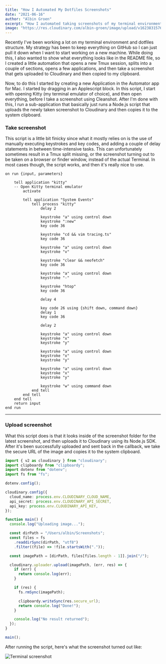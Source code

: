 ```yaml
---
title: "How I Automated My Dotfiles Screenshots"
date: "2021-06-16"
author: "Albin Groen"
excerpt: "How I automated taking screenshots of my terminal environment"
image: "https://res.cloudinary.com/albin-groen/image/upload/v1623831576/terminal-screenshots-thumbnail_rwca9e.png"
---
```


Recently I've been working a lot on my terminal environment and dotfiles structure. My strategy has been to keep everything on GitHub so I can just pull it down when I want to start working on a new machine. While doing this, I also wanted to show what everything looks like in the README file, so I created a little automation that opens a new Tmux session, splits into a couple of sections, opens a few applications, and then take a screenshot that gets uploaded to Cloudinary and then copied to my clipboard.

Now, to do this I started by creating a new Application in the Automator app for Mac. I started by dragging in an Applescript block. In this script, I start with opening Kitty (my terminal emulator of choice), and then open everything, before I take a screenshot using Cleanshot. After I'm done with this, I run a sub-application that basically just runs a Node.js script that uploads the newly taken screenshot to Cloudinary and then copies it to the system clipboard.

### Take screenshot

This script is a little bit finicky since what it mostly relies on is the use of manually executing keystrokes and key codes, and adding a couple of delay statements in between time-intensive tasks. This can unfortunately sometimes result in a Tmux split missing, or the screenshot turning out to be taken on a browser or finder window, instead of the actual Terminal. In most cases though, the script works, and then it's really nice to use.

```applescript
on run {input, parameters}
	
	tell application "kitty"
    -- Open Kitty terminal emulator
		activate
		
		tell application "System Events"
			tell process "kitty"
				delay 2
				
				keystroke "a" using control down
				keystroke ":new"
				key code 36
				
				keystroke "cd && vim tracing.ts"
				key code 36
				
				keystroke "a" using control down
				keystroke "v"
				
				keystroke "clear && neofetch"
				key code 36
				
				keystroke "a" using control down
				keystroke "-"
				
				keystroke "htop"
				key code 36
				
				delay 4
				
				key code 26 using {shift down, command down}
				delay 1
				key code 36
				
				delay 2
				
				keystroke "a" using control down
				keystroke "x"
				keystroke "y"
				
				keystroke "a" using control down
				keystroke "x"
				keystroke "y"
				
				keystroke "a" using control down
				keystroke "x"
				keystroke "y"
				
				keystroke "w" using command down
			end tell
		end tell
	end tell
	return input
end run
```

---

### Upload screenshot

What this script does is that it looks inside of the screenshot folder for the latest screenshot, and then uploads it to Cloudinary using its Node.js SDK. After it's been successfully uploaded and sent back in the callback, we take the secure URL of the image and copies it to the system clipboard.

```typescript
import { v2 as cloudinary } from "cloudinary";
import clipboardy from "clipboardy";
import dotenv from "dotenv";
import fs from "fs";

dotenv.config();

cloudinary.config({
  cloud_name: process.env.CLOUDINARY_CLOUD_NAME,
  api_secret: process.env.CLOUDINARY_API_SECRET,
  api_key: process.env.CLOUDINARY_API_KEY,
});

function main() {
  console.log("Uploading image...");

  const dirPath = "/Users/albin/Screenshots";
  const files = fs
    .readdirSync(dirPath, "utf8")
    .filter((file) => !file.startsWith("."));

  const imagePath = [dirPath, files[files.length - 1]].join("/");

  cloudinary.uploader.upload(imagePath, (err, res) => {
    if (err) {
      return console.log(err);
    }

    if (res) {
      fs.rmSync(imagePath);

      clipboardy.writeSync(res.secure_url);
      return console.log("Done!");
    }

    console.log("No result returned");
  });
}

main();
```

After running the script, here's what the screenshot turned out like:

![Terminal screenshot](https://res.cloudinary.com/albin-groen/image/upload/v1623830346/qkcqxm4w8miyqea7rnlv.png)
